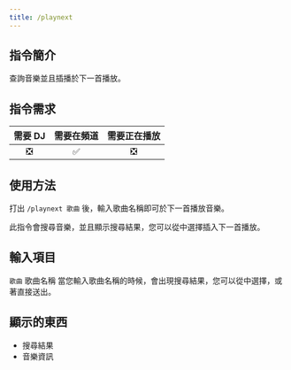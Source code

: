 ```yaml
---
title: /playnext
---
```


## 指令簡介
<Info>
查詢音樂並且插播於下一首播放。
</Info>

## 指令需求
| 需要 DJ |	需要在頻道 | 需要正在播放 |
| :-----: | :-------: | :---------: |
|   ❎   |    ✅     |     ❎      |

## 使用方法
打出 `/playnext 歌曲` 後，輸入歌曲名稱即可於下一首播放音樂。

此指令會搜尋音樂，並且顯示搜尋結果，您可以從中選擇插入下一首播放。

## 輸入項目
`歌曲` 歌曲名稱
<Info>
當您輸入歌曲名稱的時候，會出現搜尋結果，您可以從中選擇，或著直接送出。
</Info>

## 顯示的東西
- 搜尋結果
- 音樂資訊